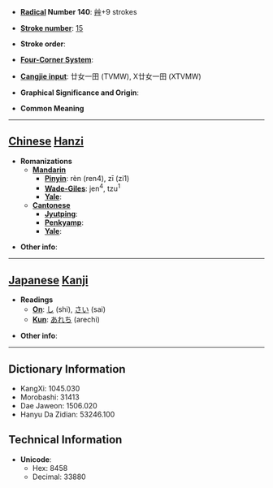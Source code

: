 * '''[[Wiktionary:Chinese radical index| Radical]] Number 140''': [[Wiktionary:Chinese radical index 艸|艸]]+9 strokes

* '''[[Wiktionary:Chinese total strokes index|Stroke number]]''': [[Wiktionary:Chinese total strokes index 15|15]]

* '''Stroke order''': 

* '''[[Wiktionary:Chinese four corner index|Four-Corner System]]''': 

* '''[[Wiktionary:Chinese Cangjie index|Cangjie input]]''': 廿女一田 (TVMW), X廿女一田 (XTVMW)

* '''Graphical Significance and Origin''': 

* '''Common Meaning'''

----

== [[Chinese]] [[Hanzi]] ==

* '''Romanizations'''
** '''[[Mandarin]]'''
*** '''[[Pinyin]]''': rèn (ren4), zī (zi1)
*** '''[[Wade-Giles]]''': jen<sup>4</sup>, tzu<sup>1</sup>
*** '''[[Yale]]''': 
** '''[[Cantonese]]'''
*** '''[[Jyutping]]''':
*** '''[[Penkyamp]]''': 
*** '''[[Yale]]''': 

* '''Other info''': 

----

== [[Japanese]] [[Kanji]] ==

* '''Readings'''
** '''[[On]]''': [[し]] (shi), [[さい]] (sai)
** '''[[Kun]]''': [[あれち]] (arechi)

* '''Other info''':  

----

== Dictionary Information ==

* KangXi: 1045.030
* Morobashi: 31413
* Dae Jaweon: 1506.020
* Hanyu Da Zidian: 53246.100

== Technical Information ==

* '''Unicode''':
** Hex: 8458
** Decimal: 33880